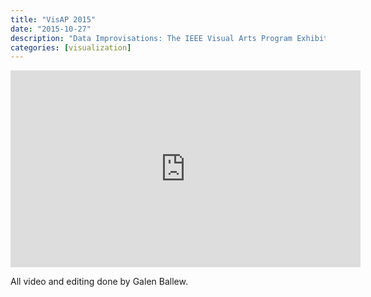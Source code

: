 ```yaml
---
title: "VisAP 2015"
date: "2015-10-27"
description: "Data Improvisations: The IEEE Visual Arts Program Exhibition"
categories: [visualization]
---
```


<p align="center">
<iframe width="560" height="315" src="https://www.youtube.com/embed/wzEEHGf0FO0" frameborder="0" allowfullscreen></iframe>
</p>

All video and editing done by Galen Ballew.